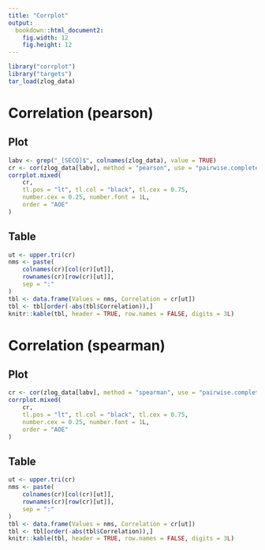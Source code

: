 ```yaml
---
title: "Corrplot"
output:
  bookdown::html_document2:
    fig.width: 12
    fig.height: 12
---
```


```r
library("corrplot")
library("targets")
tar_load(zlog_data)
```

# Correlation (pearson)

## Plot

```r
labv <- grep("_[SECQ]$", colnames(zlog_data), value = TRUE)
cr <- cor(zlog_data[labv], method = "pearson", use = "pairwise.complete.obs")
corrplot.mixed(
    cr,
    tl.pos = "lt", tl.col = "black", tl.cex = 0.75,
    number.cex = 0.25, number.font = 1L,
    order = "AOE"
)
```

## Table

```r
ut <- upper.tri(cr)
nms <- paste(
    colnames(cr)[col(cr)[ut]],
    rownames(cr)[row(cr)[ut]],
    sep = ":"
)
tbl <- data.frame(Values = nms, Correlation = cr[ut])
tbl <- tbl[order(-abs(tbl$Correlation)),]
knitr::kable(tbl, header = TRUE, row.names = FALSE, digits = 3L)
```

# Correlation (spearman)

## Plot

```r
cr <- cor(zlog_data[labv], method = "spearman", use = "pairwise.complete.obs")
corrplot.mixed(
    cr,
    tl.pos = "lt", tl.col = "black", tl.cex = 0.75,
    number.cex = 0.25, number.font = 1L,
    order = "AOE"
)
```

## Table

```r
ut <- upper.tri(cr)
nms <- paste(
    colnames(cr)[col(cr)[ut]],
    rownames(cr)[row(cr)[ut]],
    sep = ":"
)
tbl <- data.frame(Values = nms, Correlation = cr[ut])
tbl <- tbl[order(-abs(tbl$Correlation)),]
knitr::kable(tbl, header = TRUE, row.names = FALSE, digits = 3L)
```
